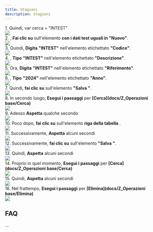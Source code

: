 ```yaml
---
title: Stagioni
description: Stagioni
---
```

1\. Quindi, var cerca = "INTEST"  
![](https://img.icons8.com/plumpy/24/select-none.png)  
2\. , **Fai clic su** sull'elemento **con i dati test uguali in "Nuovo"**.  
![](https://img.icons8.com/plumpy/24/select-none.png)  
3\. Quindi, **Digita** **"INTEST"** nell'elemento etichettato **"Codice"**.  
![](https://img.icons8.com/plumpy/24/select-none.png)  
4\. , **Tipo** **"INTEST"** nell'elemento etichettato **"Descrizione"**.  
![](https://img.icons8.com/plumpy/24/select-none.png)  
5\. Ora, **Digita** **"INTEST"** nell'elemento etichettato **"Riferimento"**.  
![](https://img.icons8.com/plumpy/24/select-none.png)  
6\. , **Tipo** **"2024"** nell'elemento etichettato **"Anno"**.  
![](https://img.icons8.com/plumpy/24/select-none.png)  
7\. Quindi, **fai clic su** sull'elemento **"Salva "**.  
![](https://img.icons8.com/plumpy/24/select-none.png)  
8\. In secondo luogo, **Esegui i passaggi** per **[Cerca](docs/Z_Operazioni base/Cerca)**  
![](https://img.icons8.com/plumpy/24/select-none.png)  
9\. Adesso **Aspetta** qualche secondo  
![](https://img.icons8.com/plumpy/24/select-none.png)  
10\. Poco dopo, **fai clic su** sull'elemento **riga della tabella** .  
![](https://img.icons8.com/plumpy/24/select-none.png)  
11\. Successivamente, **Aspetta** alcuni secondi  
![](https://img.icons8.com/plumpy/24/select-none.png)  
12\. Successivamente, **fai clic su** sull'elemento **"Salva "**.  
![](https://img.icons8.com/plumpy/24/select-none.png)  
13\. Quindi, **Aspetta** alcuni secondi  
![](https://img.icons8.com/plumpy/24/select-none.png)  
14\. Proprio in quel momento, **Esegui i passaggi** per **[Cerca](docs/Z_Operazioni base/Cerca)**  
![](https://img.icons8.com/plumpy/24/select-none.png)  
15\. Quindi, **Aspetta** alcuni secondi  
![](https://img.icons8.com/plumpy/24/select-none.png)  
16\. Nel frattempo, **Esegui i passaggi** per **[Elimina](docs/Z_Operazioni base/Elimina)**  
![](https://img.icons8.com/plumpy/24/select-none.png)

FAQ
---

...